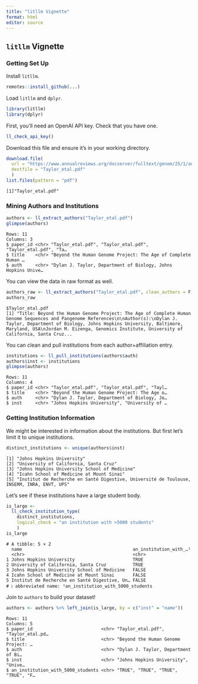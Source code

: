 ```yaml
---
title: "litllm Vignette"
format: html
editor: source
---
```


## `litllm` Vignette

### Getting Set Up

Install `litllm`.

```r
remotes::install_github(...)
```

Load `litllm` and `dplyr`.

```r
library(litllm)
library(dplyr)
```

First, you'll need an OpenAI API key. Check that you have one.

```r
ll_check_api_key()
```

Download this file and ensure it's in your working directory.

```r
download.file(
  url = "https://www.annualreviews.org/docserver/fulltext/genom/25/1/annurev-genom-021623-081639.pdf?expires=1731900753&id=id&accname=guest&checksum=AC39C6258EF7E19E7426CB44F2B37958",
  destfile = "Taylor_etal.pdf"
  )
list.files(pattern = "pdf")
```

```         
[1]"Taylor_etal.pdf"
```

### Mining Authors and Institutions

```r
authors <- ll_extract_authors("Taylor_etal.pdf")
glimpse(authors)
```

```         
Rows: 11
Columns: 3
$ paper_id <chr> "Taylor_etal.pdf", "Taylor_etal.pdf", "Taylor_etal.pdf", "Ta…
$ title    <chr> "Beyond the Human Genome Project: The Age of Complete Human …
$ auth     <chr> "Dylan J. Taylor, Department of Biology, Johns Hopkins Unive…
```

You can view the data in raw format as well.

```r
authors_raw <- ll_extract_authors("Taylor_etal.pdf", clean_authors = F)
authors_raw
```

```
$Taylor_etal.pdf
[1] "Title: Beyond the Human Genome Project: The Age of Complete Human Genome Sequences and Pangenome References\n\nAuthor(s):\nDylan J. Taylor, Department of Biology, Johns Hopkins University, Baltimore, Maryland, USA\nJordan M. Eizenga, Genomics Institute, University of California, Santa Cruz...
```

You can clean and pull institutions from each author+affiliation entry.

```r
institutions <- ll_pull_institutions(authors$auth)
authors$inst <- institutions
glimpse(authors)
```

```
Rows: 11
Columns: 4
$ paper_id <chr> "Taylor_etal.pdf", "Taylor_etal.pdf", "Tayl…
$ title    <chr> "Beyond the Human Genome Project: The Age o…
$ auth     <chr> "Dylan J. Taylor, Department of Biology, Jo…
$ inst     <chr> "Johns Hopkins University", "University of …
```

### Getting Institution Information

We might be interested in information about the institutions. But first let's limit it to unique institutions.

```r
distinct_institutions <- unique(authors$inst)
```

```
[1] "Johns Hopkins University"                                                                 
[2] "University of California, Santa Cruz"                                                     
[3] "Johns Hopkins University School of Medicine"                                              
[4] "Icahn School of Medicine at Mount Sinai"                                                  
[5] "Institut de Recherche en Santé Digestive, Université de Toulouse, INSERM, INRA, ENVT, UPS"
```

Let's see if these institutions have a large student body.

```r
is_large <- 
  ll_check_institution_type(
    distinct_institutions, 
    logical_check = "an institution with >5000 students"
    )
is_large
```

```
# A tibble: 5 × 2
  name                                          an_institution_with_…¹
  <chr>                                         <chr>                 
1 Johns Hopkins University                      TRUE                  
2 University of California, Santa Cruz          TRUE                  
3 Johns Hopkins University School of Medicine   FALSE                 
4 Icahn School of Medicine at Mount Sinai       FALSE                 
5 Institut de Recherche en Santé Digestive, Un… FALSE                 
# ℹ abbreviated name: ¹​an_institution_with_5000_students
```

Join to `authors` to build your dataset!

```r
authors <- authors %>% left_join(is_large, by = c("inst" = "name"))
```

```
Rows: 11
Columns: 5
$ paper_id                          <chr> "Taylor_etal.pdf", "Taylor_etal.pd…
$ title                             <chr> "Beyond the Human Genome Project: …
$ auth                              <chr> "Dylan J. Taylor, Department of Bi…
$ inst                              <chr> "Johns Hopkins University", "Unive…
$ an_institution_with_5000_students <chr> "TRUE", "TRUE", "TRUE", "TRUE", "F…
```
